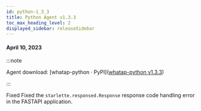 ```yaml
---
id: python-1_3_3
title: Python Agent v1.3.3
toc_max_heading_level: 2
displayed_sidebar: releaseSidebar
---
```



#### April 10, 2023

:::note

Agent download: [whatap-python · PyPI]([whatap-python v1.3.3](https://pypi.org/project/whatap-python/1.3.3/))

:::

<p><Status>Fixed</Status> Fixed the <code>starlette.responsed.Response</code> response code handling error in the FASTAPI application.</p>
